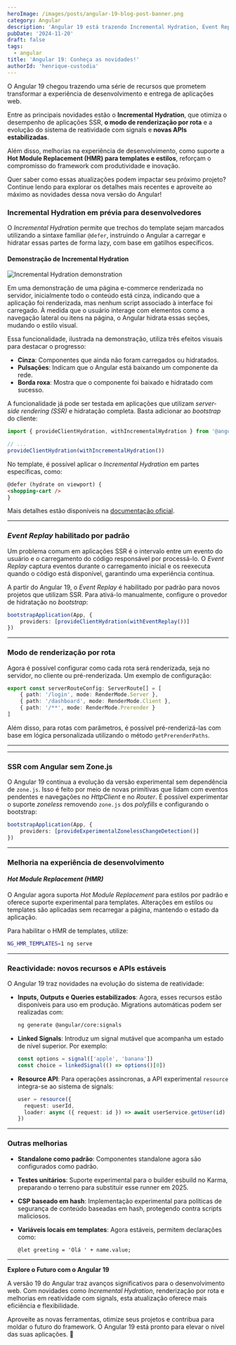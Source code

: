 ```yaml
---
heroImage: /images/posts/angular-19-blog-post-banner.png
category: Angular
description: 'Angular 19 está trazendo Incremental Hydration, Event Replay por padrão, SSR sem Zone.js e outras novidades!'
pubDate: '2024-11-20'
draft: false
tags:
  - angular
title: 'Angular 19: Conheça as novidades!'
authorId: 'henrique-custodia'
---
```



O Angular 19 chegou trazendo uma série de recursos que prometem transformar a experiência de desenvolvimento e entrega de aplicações web.

Entre as principais novidades estão o **Incremental Hydration**, que otimiza o desempenho de aplicações SSR, **o modo de renderização por rota** e
a evolução do sistema de reatividade com signals e **novas APIs estabilizadas**.

Além disso, melhorias na experiência de desenvolvimento, como suporte a **Hot Module Replacement (HMR) para templates e estilos**,
reforçam o compromisso do framework com produtividade e inovação.

Quer saber como essas atualizações podem impactar seu próximo projeto?
Continue lendo para explorar os detalhes mais recentes e aproveite ao máximo as novidades dessa nova versão do Angular!

### Incremental Hydration em prévia para desenvolvedores

O _Incremental Hydration_ permite que trechos do template sejam marcados utilizando a sintaxe familiar `@defer`, instruindo o Angular a carregar e hidratar essas partes de forma lazy, com base em gatilhos específicos.

#### Demonstração de Incremental Hydration

![Incremental Hydration demonstration](/images/posts/angular-19_incremental-hydration-example.gif)

Em uma demonstração de uma página e-commerce renderizada no servidor, inicialmente todo o conteúdo está cinza, indicando que a aplicação foi renderizada, mas nenhum script associado à interface foi carregado. À medida que o usuário interage com elementos como a navegação lateral ou itens na página, o Angular hidrata essas seções, mudando o estilo visual.

Essa funcionalidade, ilustrada na demonstração, utiliza três efeitos visuais para destacar o progresso:

- **Cinza**: Componentes que ainda não foram carregados ou hidratados.
- **Pulsações**: Indicam que o Angular está baixando um componente da rede.
- **Borda roxa**: Mostra que o componente foi baixado e hidratado com sucesso.

A funcionalidade já pode ser testada em aplicações que utilizam _server-side rendering (SSR)_ e hidratação completa. Basta adicionar ao _bootstrap_ do cliente:

```typescript
import { provideClientHydration, withIncrementalHydration } from '@angular/platform-browser'

// ...
provideClientHydration(withIncrementalHydration())
```

No template, é possível aplicar o _Incremental Hydration_ em partes específicas, como:

```html
@defer (hydrate on viewport) {
<shopping-cart />
}
```

Mais detalhes estão disponíveis na [documentação oficial](https://angular.dev/guide/incremental-hydration).

---

### _Event Replay_ habilitado por padrão

Um problema comum em aplicações SSR é o intervalo entre um evento do usuário e o carregamento do código responsável por processá-lo. O _Event Replay_ captura eventos durante o carregamento inicial e os reexecuta quando o código está disponível, garantindo uma experiência contínua.

A partir do Angular 19, o _Event Replay_ é habilitado por padrão para novos projetos que utilizam SSR. Para ativá-lo manualmente, configure o provedor de hidratação no _bootstrap_:

```typescript
bootstrapApplication(App, {
	providers: [provideClientHydration(withEventReplay())]
})
```

---

### Modo de renderização por rota

Agora é possível configurar como cada rota será renderizada, seja no servidor, no cliente ou pré-renderizada. Um exemplo de configuração:

```typescript
export const serverRouteConfig: ServerRoute[] = [
	{ path: '/login', mode: RenderMode.Server },
	{ path: '/dashboard', mode: RenderMode.Client },
	{ path: '/**', mode: RenderMode.Prerender }
]
```

Além disso, para rotas com parâmetros, é possível pré-renderizá-las com base em lógica personalizada utilizando o método `getPrerenderPaths`.

---

<Ads />

---

### SSR com Angular sem Zone.js

O Angular 19 continua a evolução da versão experimental sem dependência de `zone.js`. Isso é feito por meio de novas primitivas que lidam com eventos pendentes e navegações no _HttpClient_ e no _Router_. É possível experimentar o suporte _zoneless_ removendo `zone.js` dos _polyfills_ e configurando o bootstrap:

```typescript
bootstrapApplication(App, {
	providers: [provideExperimentalZonelessChangeDetection()]
})
```

---

### Melhoria na experiência de desenvolvimento

#### _Hot Module Replacement (HMR)_

O Angular agora suporta _Hot Module Replacement_ para estilos por padrão e oferece suporte experimental para templates. Alterações em estilos ou templates são aplicadas sem recarregar a página, mantendo o estado da aplicação.

Para habilitar o HMR de templates, utilize:

```bash
NG_HMR_TEMPLATES=1 ng serve
```

---

### Reactividade: novos recursos e APIs estáveis

O Angular 19 traz novidades na evolução do sistema de reatividade:

- **Inputs, Outputs e Queries estabilizados**: Agora, esses recursos estão disponíveis para uso em produção. Migrations automáticas podem ser realizadas com:

  ```bash
  ng generate @angular/core:signals
  ```

- **Linked Signals**: Introduz um signal mutável que acompanha um estado de nível superior. Por exemplo:

  ```typescript
  const options = signal(['apple', 'banana'])
  const choice = linkedSignal(() => options()[0])
  ```

- **Resource API**: Para operações assíncronas, a API experimental `resource` integra-se ao sistema de signals:

  ```typescript
  user = resource({
  	request: userId,
  	loader: async ({ request: id }) => await userService.getUser(id)
  })
  ```

---

### Outras melhorias

- **Standalone como padrão**: Componentes standalone agora são configurados como padrão.
- **Testes unitários**: Suporte experimental para o builder esbuild no Karma, preparando o terreno para substituir esse runner em 2025.
- **CSP baseado em hash**: Implementação experimental para políticas de segurança de conteúdo baseadas em hash, protegendo contra scripts maliciosos.
- **Variáveis locais em templates**: Agora estáveis, permitem declarações como:

  ```html
  @let greeting = 'Olá ' + name.value;
  ```

---

**Explore o Futuro com o Angular 19**

A versão 19 do Angular traz avanços significativos para o desenvolvimento web. Com novidades como _Incremental Hydration_, renderização por rota e melhorias em reatividade com signals, esta atualização oferece mais eficiência e flexibilidade.

Aproveite as novas ferramentas, otimize seus projetos e contribua para moldar o futuro do framework. O Angular 19 está pronto para elevar o nível das suas aplicações. 🚀
